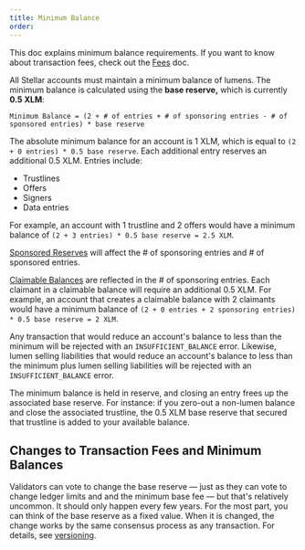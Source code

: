```yaml
---
title: Minimum Balance
order:
---
```



<Alert>

This doc explains minimum balance requirements.  If you want to know about transaction fees, check out the [Fees](./fees.mdx) doc.

</Alert>

All Stellar accounts must maintain a minimum balance of lumens. The minimum balance is calculated using the **base reserve,** which is currently **0.5 XLM**:

<CodeExample>

```
Minimum Balance = (2 + # of entries + # of sponsoring entries - # of sponsored entries) * base reserve
```

</CodeExample>

The absolute minimum balance for an account is 1 XLM, which is equal to `(2 + 0 entries) * 0.5 base reserve`. Each additional entry reserves an additional 0.5 XLM. Entries include:

- Trustlines
- Offers
- Signers
- Data entries

For example, an account with 1 trustline and 2 offers would have a minimum balance of `(2 + 3 entries) * 0.5 base reserve = 2.5 XLM`.

[Sponsored Reserves](./sponsored-reserves.mdx) will affect the # of sponsoring entries and # of sponsored entries.

[Claimable Balances](./claimable-balance.mdx) are reflected in the # of sponsoring entries. Each claimant in a claimable balance will require an additional 0.5 XLM. For example, an account that creates a claimable balance with 2 claimants would have a minimum balance of `(2 + 0 entries + 2 sponsoring entries) * 0.5 base reserve = 2 XLM`.

Any transaction that would reduce an account's balance to less than the minimum will be rejected with an `INSUFFICIENT_BALANCE` error. Likewise, lumen selling liabilities that would reduce an account's balance to less than the minimum plus lumen selling liabilities will be rejected with an `INSUFFICIENT_BALANCE` error.

The minimum balance is held in reserve, and closing an entry frees up the associated base reserve. For instance: if you zero-out a non-lumen balance and close the associated trustline, the 0.5 XLM base reserve that secured that trustline is added to your available balance.

## Changes to Transaction Fees and Minimum Balances

Validators can vote to change the base reserve — just as they can vote to change ledger limits and and the minimum base fee — but that's relatively uncommon. It should only happen every few years. For the most part, you can think of the base reserve as a fixed value. When it is changed, the change works by the same consensus process as any transaction. For details, see [versioning](./versioning.mdx).
